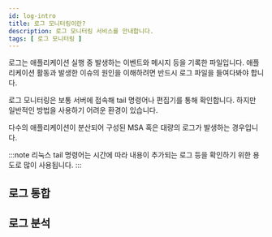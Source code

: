 ```yaml
---
id: log-intro
title: 로그 모니터링이란?
description: 로그 모니터링 서비스를 안내합니다. 
tags: [ 로그 모니터링 ]
---
```

<!-- 비교 이미지 요청 -->
로그는 애플리케이션 실행 중 발생하는 이벤트와 메시지 등을 기록한 파일입니다. 애플리케이션 활동과 발생한 이슈의 원인을 이해하려면 반드시 로그 파일을 들여다봐야 합니다.

로그 모니터링은 보통 서버에 접속해 tail 명령어나 편집기를 통해 확인합니다. 하지만 일반적인 방법을 사용하기 어려운 환경이 있습니다. 

다수의 애플리케이션이 분산되어 구성된 MSA 혹은 대량의 로그가 발생하는 경우입니다.

:::note
리눅스 tail 명령어는 시간에 따라 내용이 추가되는 로그 등을 확인하기 위한 용도로 많이 사용됩니다.
:::

## 로그 통합

## 로그 분석

